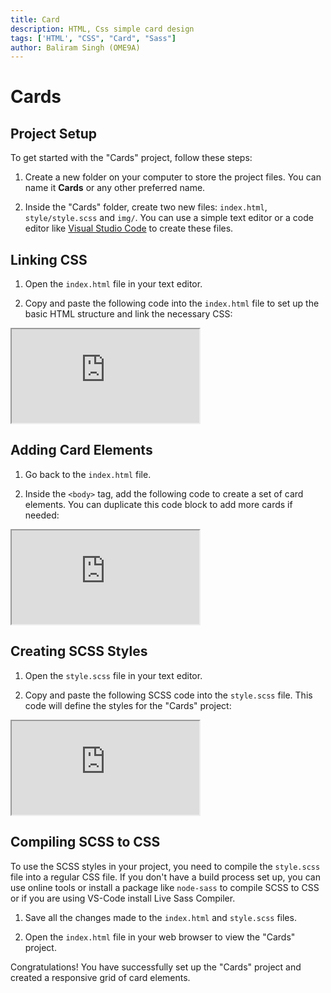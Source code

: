 ```yaml
---
title: Card
description: HTML, Css simple card design
tags: ['HTML', "CSS", "Card", "Sass"]
author: Baliram Singh (OME9A)
---
```


# Cards

## Project Setup

To get started with the "Cards" project, follow these steps:

1. Create a new folder on your computer to store the project files. You can name it **Cards** or any other preferred name.

2. Inside the "Cards" folder, create two new files: `index.html`, `style/style.scss` and `img/`. You can use a simple text editor or a code editor like [Visual Studio Code](https://code.visualstudio.com/Download) to create these files.

## Linking CSS

1.  Open the `index.html` file in your text editor.

2.  Copy and paste the following code into the `index.html` file to set up the basic HTML structure and link the necessary CSS:

<iframe
  src="https://codesandbox.io/embed/cards-5xl6ry?fontsize=10&theme=dark&view=editor"
  className="w-full aspect-[2/3] md:aspect-video border-none rounded-sm overflow-hidden"
  title="cards#1"
  allow="accelerometer; ambient-light-sensor; camera; encrypted-media; geolocation; gyroscope; hid; microphone; midi; payment; usb; vr; xr-spatial-tracking"
  sandbox="allow-forms allow-modals allow-popups allow-presentation allow-same-origin allow-scripts"
></iframe>

## Adding Card Elements

1. Go back to the `index.html` file.

2. Inside the `<body>` tag, add the following code to create a set of card elements. You can duplicate this code block to add more cards if needed:

<iframe
  src="https://codesandbox.io/embed/cards-03-czcyzg?fontsize=10&theme=dark"
  title="cards #03"
  className="w-full aspect-[2/3] md:aspect-video border-none rounded-sm overflow-hidden"
  allow="accelerometer; ambient-light-sensor; camera; encrypted-media; geolocation; gyroscope; hid; microphone; midi; payment; usb; vr; xr-spatial-tracking"
  sandbox="allow-forms allow-modals allow-popups allow-presentation allow-same-origin allow-scripts"
></iframe>

## Creating SCSS Styles

1. Open the `style.scss` file in your text editor.

2. Copy and paste the following SCSS code into the `style.scss` file. This code will define the styles for the "Cards" project:

<iframe
  src="https://codesandbox.io/embed/cards-03-czcyzg?fontsize=10&theme=dark&view=preview"
  title="cards #03"
  className="w-full aspect-[2/3] md:aspect-video border-none rounded-sm overflow-hidden"
  allow="accelerometer; ambient-light-sensor; camera; encrypted-media; geolocation; gyroscope; hid; microphone; midi; payment; usb; vr; xr-spatial-tracking"
  sandbox="allow-forms allow-modals allow-popups allow-presentation allow-same-origin allow-scripts"
></iframe>

## Compiling SCSS to CSS

To use the SCSS styles in your project, you need to compile the `style.scss` file into a regular CSS file. If you don't have a build process set up, you can use online tools or install a package like `node-sass` to compile SCSS to CSS or if you are using VS-Code install Live Sass Compiler.

1. Save all the changes made to the `index.html` and `style.scss` files.

2. Open the `index.html` file in your web browser to view the "Cards" project.

Congratulations! You have successfully set up the "Cards" project and created a responsive grid of card elements.



<JustImport />
